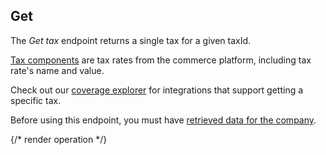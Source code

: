 ## Get

The *Get tax* endpoint returns a single tax for a given taxId.

[Tax components](https://docs.codat.io/commerce-api#/schemas/TaxComponent) are tax rates from the commerce platform, including tax rate's name and value.

Check out our [coverage explorer](https://knowledge.codat.io/supported-features/commerce?view=tab-by-data-type&dataType=commerce-taxComponents) for integrations that support getting a specific tax.

Before using this endpoint, you must have [retrieved data for the company](https://docs.codat.io/codat-api#/operations/refresh-company-data).


{/* render operation */}
